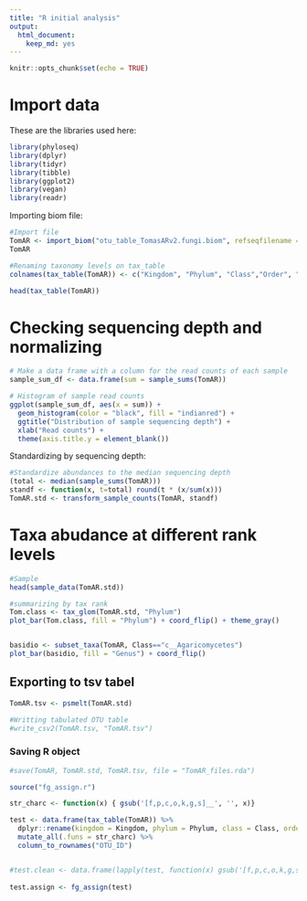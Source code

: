 ```yaml
---
title: "R initial analysis"
output: 
  html_document: 
    keep_md: yes
---
```


```r
knitr::opts_chunk$set(echo = TRUE)
```

# Import data

These are the libraries used here:

```r
library(phyloseq)
library(dplyr)
library(tidyr)
library(tibble)
library(ggplot2)
library(vegan)
library(readr)
```

Importing biom file:

```r
#Import file
TomAR <- import_biom("otu_table_TomasARv2.fungi.biom", refseqfilename = "otu_table_TomasARv2.fungi.fasta")
TomAR

#Renaming taxonomy levels on tax_table
colnames(tax_table(TomAR)) <- c("Kingdom", "Phylum", "Class","Order", "Family", "Genus", "Species")

head(tax_table(TomAR))
```

# Checking sequencing depth and normalizing

```r

# Make a data frame with a column for the read counts of each sample
sample_sum_df <- data.frame(sum = sample_sums(TomAR))

# Histogram of sample read counts
ggplot(sample_sum_df, aes(x = sum)) + 
  geom_histogram(color = "black", fill = "indianred") +
  ggtitle("Distribution of sample sequencing depth") + 
  xlab("Read counts") +
  theme(axis.title.y = element_blank())

```

Standardizing by sequencing depth:

```r
#Standardize abundances to the median sequencing depth
(total <- median(sample_sums(TomAR)))
standf <- function(x, t=total) round(t * (x/sum(x)))
TomAR.std <- transform_sample_counts(TomAR, standf)
```

# Taxa abudance at different rank levels

```r
#Sample
head(sample_data(TomAR.std))

#summarizing by tax rank
Tom.class <- tax_glom(TomAR.std, "Phylum")
plot_bar(Tom.class, fill = "Phylum") + coord_flip() + theme_gray() 


basidio <- subset_taxa(TomAR, Class=="c__Agaricomycetes")
plot_bar(basidio, fill = "Genus") + coord_flip()
```

## Exporting to tsv tabel
```r
TomAR.tsv <- psmelt(TomAR.std)

#Writting tabulated OTU table
#write_csv2(TomAR.tsv, "TomAR.tsv")
```


### Saving R object
```r
#save(TomAR, TomAR.std, TomAR.tsv, file = "TomAR_files.rda")
```

```r
source("fg_assign.r")

str_charc <- function(x) { gsub('[f,p,c,o,k,g,s]__', '', x)}

test <- data.frame(tax_table(TomAR)) %>% 
  dplyr::rename(kingdom = Kingdom, phylum = Phylum, class = Class, order = Order, family = Family, genus = Genus, species = Species) %>% rownames_to_column( var = "OTU_ID") %>%
  mutate_all(.funs = str_charc) %>%
  column_to_rownames("OTU_ID")


#test.clean <- data.frame(lapply(test, function(x) gsub('[f,p,c,o,k,g,s]__', '', x)))
                    
test.assign <- fg_assign(test)

```


